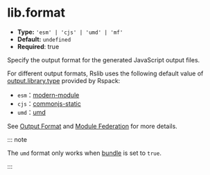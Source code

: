 # lib.format

- **Type:** `'esm' | 'cjs' | 'umd' | 'mf'`
- **Default:** `undefined`
- **Required**: true

Specify the output format for the generated JavaScript output files.

For different output formats, Rslib uses the following default value of [output.library.type](https://rspack.dev/config/output#outputlibrarytype) provided by Rspack:

- `esm`：[modern-module](https://rspack.dev/config/output#type-modern-module)
- `cjs`：[commonjs-static](https://rspack.dev/config/output#type-commonjs-static)
- `umd`：[umd](https://rspack.dev/config/output#type-umd)

See [Output Format](/guide/basic/output-format) and [Module Federation](/guide/advanced/module-federation) for more details.

::: note

The `umd` format only works when [bundle](/config/lib/bundle) is set to `true`.

:::
